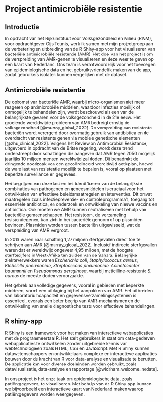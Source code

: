 
# Project antimicrobiële resistentie

## Introductie {-}
In opdracht van het Rijksinstituut voor Volksgezondheid en Milieu (RIVM), voor opdrachtgever Gijs Teunis, werk ik samen met mijn projectgroep aan de verbetering en uitbreiding van de R Shiny-app voor het visualiseren van bacteriële antimicrobiële resistentie (AMR). Het doel van het project is om de verspreiding van AMR-genen te visualiseren en deze weer te geven op een kaart van Nederland. Ons team is verantwoordelijk voor het toevoegen van epidemiologische data en het gebruiksvriendelijk maken van de app, zodat gebruikers isolaten kunnen vergelijken met de dataset.

## Antimicrobiële resistentie {-}
De opkomst van bacteriële AMR, waarbij micro-organismen niet meer reageren op antimicrobiële middelen, waardoor infecties moeilijk of onmogelijk te behandelen zijn, wordt beschouwd als een van de belangrijkste gevaren voor de volksgezondheid in de 21e eeuw. Het groeiende wereldwijde probleem van AMR bedreigt ernstig de volksgezondheid [@murray_global_2022]. De verspreiding van resistente bacteriën wordt verergerd door overmatig gebruik van antibiotica en de overdracht van resistente genen via mobiele genetische elementen [@zhu_clinical_2022]. Volgens het Review on Antimicrobial Resistance, uitgevoerd in opdracht van de Britse regering, wordt deze trend onderstreept door schattingen die aangeven dat AMR tegen 2050 mogelijk jaarlijks 10 miljoen mensen wereldwijd zal doden. Dit benadrukt de dringende noodzaak van een gecoördineerd wereldwijd actieplan, hoewel de ware last van resistentie moeilijk te bepalen is, vooral op plaatsen met beperkte surveillance en gegevens.

Het begrijpen van deze last en het identificeren van de belangrijkste combinaties van pathogenen en geneesmiddelen is cruciaal voor het ontwikkelen van effectieve beleidsmaatregelen en interventies. Dit omvat maatregelen zoals infectiepreventie- en controleprogramma's, toegang tot essentiële antibiotica, en onderzoek en ontwikkeling van nieuwe vaccins en antibiotica. Ook moeten we AMR kunnen neutraliseren met behulp van bacteriële gemeenschappen. Het resistoom, de verzameling resistentiegenen, kan zich in het bacteriële genoom of op plasmiden bevinden. Plasmiden worden tussen bacteriën uitgewisseld, wat de verspreiding van AMR vergroot.

In 2019 waren naar schatting 1,27 miljoen sterfgevallen direct toe te schrijven aan AMR [@murray_global_2022]. Inclusief indirecte sterfgevallen waren dat er wereldwijd ongeveer 4,95 miljoen, met de hoogste sterftecijfers in West-Afrika ten zuiden van de Sahara. Belangrijke ziekteverwekkers waren _Escherichia coli_, _Staphylococcus aureus_, _Klebsiella pneumoniae_, _Streptococcus pneumoniae_, _Acinetobacter baumannii_ en _Pseudomonas aeruginosa_, waarbij meticilline-resistente _S. aureus_ de meeste doden veroorzaakte.

Het gebrek aan volledige gegevens, vooral in gebieden met beperkte middelen, vormt een uitdaging bij het aanpakken van AMR. Het uitbreiden van laboratoriumcapaciteit en gegevensverzamelingssystemen is essentieel, evenals een beter begrip van AMR-mechanismen en de ontwikkeling van snelle diagnostische tests voor effectieve behandelingen.

## R shiny-app {-}
R Shiny is een framework voor het maken van interactieve webapplicaties met de programmeertaal R. Het stelt gebruikers in staat om data-gedreven webapplicaties te ontwikkelen zonder uitgebreide kennis van webtechnologieën zoals HTML, CSS en JavaScript. Met R Shiny kunnen datawetenschappers en ontwikkelaars complexe en interactieve applicaties bouwen door de kracht van R voor data-analyse en visualisatie te benutten. De applicatie kan voor diverse doeleinden worden gebruikt, zoals datavisualisatie, data-analyse en rapportage [@wickham_welcome_nodate].

In ons project is het onze taak om epidemiologische data, zoals patiëntgegevens, te visualiseren. Met behulp van de R Shiny-app kunnen we bijvoorbeeld een interactieve kaart van Nederland maken waarop patiëntgegevens worden weergegeven.
<br/><br/>

